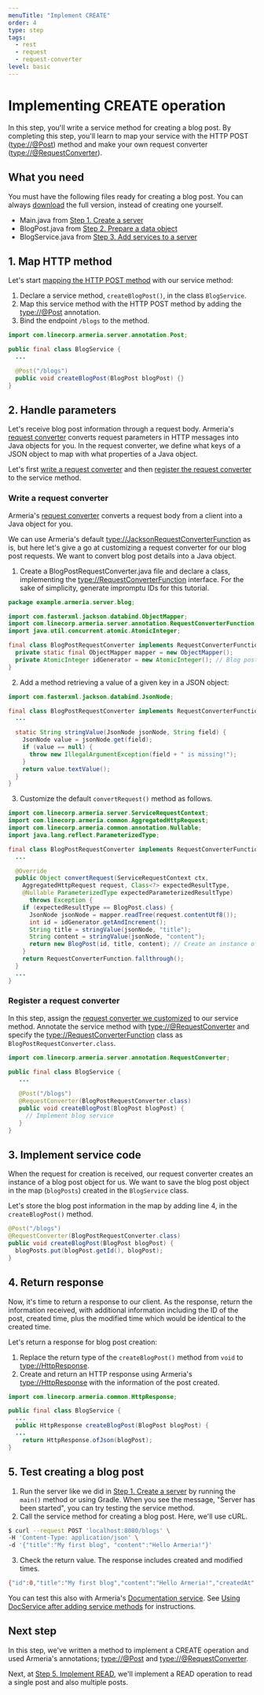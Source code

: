 ```yaml
---
menuTitle: "Implement CREATE"
order: 4
type: step
tags:
  - rest
  - request
  - request-converter
level: basic
---
```


# Implementing CREATE operation

In this step, you'll write a service method for creating a blog post. By completing this step, you'll learn to map your service with the HTTP POST (<type://@Post>) method and make your own request converter (<type://@RequestConverter>).

<TutorialSteps current={4} />

## What you need

You must have the following files ready for creating a blog post. You can always [download](https://github.com/line/armeria-examples/blob/master/tutorials/rest-api-annotated-service/src/main/java/example/armeria/server/blog/) the full version, instead of creating one yourself.

- Main.java from [Step 1. Create a server](/tutorials/rest/blog/create-server)
- BlogPost.java from [Step 2. Prepare a data object](/tutorials/rest/blog/prepare-data-object)
- BlogService.java from [Step 3. Add services to a server](/tutorials/rest/blog/add-services-to-server)

## 1. Map HTTP method

Let's start [mapping the HTTP POST method](/docs/server-annotated-service#mapping-http-service-methods) with our service method:

1. Declare a service method, `createBlogPost()`, in the class `BlogService`.
2. Map this service method with the HTTP POST method by adding the <type://@Post> annotation.
3. Bind the endpoint `/blogs` to the method.

```java filename=BlogService.java highlight=6
import com.linecorp.armeria.server.annotation.Post;

public final class BlogService {
  ...

  @Post("/blogs")
  public void createBlogPost(BlogPost blogPost) {}
}
```

## 2. Handle parameters

Let's receive blog post information through a request body. Armeria's [request converter](/docs/server-annotated-service#converting-an-http-request-to-a-java-object) converts request parameters in HTTP messages into Java objects for you. In the request converter, we define what keys of a JSON object to map with what properties of a Java object.

Let's first [write a request converter](#write-a-request-converter) and then [register the request converter](#register-a-request-converter) to the service method.

### Write a request converter

Armeria's [request converter](/docs/server-annotated-service#converting-an-http-request-to-a-java-object) converts a request body from a client into a Java object for you.

We can use Armeria's default <type://JacksonRequestConverterFunction> as is, but here let's give a go at customizing a request converter for our blog post requests. We want to convert blog post details into a Java object.

1. Create a BlogPostRequestConverter.java file and declare a class, implementing the <type://RequestConverterFunction> interface. For the sake of simplicity, generate impromptu IDs for this tutorial.

  ```java filename=BlogRequestConverter.java
  package example.armeria.server.blog;

  import com.fasterxml.jackson.databind.ObjectMapper;
  import com.linecorp.armeria.server.annotation.RequestConverterFunction;
  import java.util.concurrent.atomic.AtomicInteger;

  final class BlogPostRequestConverter implements RequestConverterFunction {
    private static final ObjectMapper mapper = new ObjectMapper();
    private AtomicInteger idGenerator = new AtomicInteger(); // Blog post ID
  }
  ```

2. Add a method retrieving a value of a given key in a JSON object:

  ```java filename=BlogRequestConverter.java highlight=6-12
  import com.fasterxml.jackson.databind.JsonNode;

  final class BlogPostRequestConverter implements RequestConverterFunction {
    ...

    static String stringValue(JsonNode jsonNode, String field) {
      JsonNode value = jsonNode.get(field);
      if (value == null) {
        throw new IllegalArgumentException(field + " is missing!");
      }
      return value.textValue();
    }
  }
  ```

3. Customize the default `convertRequest()` method as follows.

  ```java filename=BlogRequestConverter.java highlight=10-22
  import com.linecorp.armeria.server.ServiceRequestContext;
  import com.linecorp.armeria.common.AggregatedHttpRequest;
  import com.linecorp.armeria.common.annotation.Nullable;
  import java.lang.reflect.ParameterizedType;

  final class BlogPostRequestConverter implements RequestConverterFunction {
    ...

    @Override
    public Object convertRequest(ServiceRequestContext ctx,
      AggregatedHttpRequest request, Class<?> expectedResultType,
      @Nullable ParameterizedType expectedParameterizedResultType)
        throws Exception {
      if (expectedResultType == BlogPost.class) {
        JsonNode jsonNode = mapper.readTree(request.contentUtf8());
        int id = idGenerator.getAndIncrement();
        String title = stringValue(jsonNode, "title");
        String content = stringValue(jsonNode, "content");
        return new BlogPost(id, title, content); // Create an instance of BlogPost object
      }
      return RequestConverterFunction.fallthrough();
    }
    ...
  }
  ```

### Register a request converter

In this step, assign the [request converter we customized](#write-a-request-converter) to our service method. Annotate the service method with <type://@RequestConverter> and specify the <type://RequestConverterFunction> class as `BlogPostRequestConverter.class`.

```java filename=BlogService.java highlight=7
import com.linecorp.armeria.server.annotation.RequestConverter;

public final class BlogService {
   ...
   
   @Post("/blogs")
   @RequestConverter(BlogPostRequestConverter.class)
   public void createBlogPost(BlogPost blogPost) {
     // Implement blog service
   }
}
```

## 3. Implement service code

When the request for creation is received, our request converter creates an instance of a blog post object for us. We want to save the blog post object in the map (`blogPosts`) created in the `BlogService` class.

Let's store the blog post information in the map by adding line 4, in the `createBlogPost()` method.

```java filename=BlogService.java highlight=4 showlineno=true
@Post("/blogs")
@RequestConverter(BlogPostRequestConverter.class)
public void createBlogPost(BlogPost blogPost) {
  blogPosts.put(blogPost.getId(), blogPost);
}
```

## 4. Return response

Now, it's time to return a response to our client. As the response, return the information received, with additional information including the ID of the post, created time, plus the modified time which would be identical to the created 
time.

Let's return a response for blog post creation:

1. Replace the return type of the `createBlogPost()` method from `void` to <type://HttpResponse>.
2. Create and return an HTTP response using Armeria's <type://HttpResponse> with the information of the post created.

  ```java filename=BlogService.java highlight=5,7
  import com.linecorp.armeria.common.HttpResponse;

  public final class BlogService {
    ...
    public HttpResponse createBlogPost(BlogPost blogPost) {
    ...
      return HttpResponse.ofJson(blogPost);
  }
  ```

## 5. Test creating a blog post

1. Run the server like we did in [Step 1. Create a server](/tutorials/rest/blog/create-server) by running the 
   `main()` method or using Gradle. When you see the message, "Server has been started", you can try testing the service method.
2. Call the service method for creating a blog post. Here, we'll use cURL.

  ```bash
  $ curl --request POST 'localhost:8080/blogs' \
  -H 'Content-Type: application/json' \
  -d '{"title":"My first blog", "content":"Hello Armeria!"}'
  ```

3. Check the return value. The response includes created and modified times.

  ```bash
  {"id":0,"title":"My first blog","content":"Hello Armeria!","createdAt":...,"modifiedAt":...}
  ```

You can test this also with Armeria's [Documentation service](/docs/server-docservice). See [Using DocService after adding service methods](/tutorials/rest/blog/add-services-to-server#using-docservice-after-adding-service-methods) for instructions.

## Next step

In this step, we've written a method to implement a CREATE operation and used Armeria's annotations; <type://@Post> and <type://@RequestConverter>.

Next, at [Step 5. Implement READ](/tutorials/rest/blog/implement-read), we'll implement a READ operation to read a
single post and also multiple posts.

<TutorialSteps current={4} />
